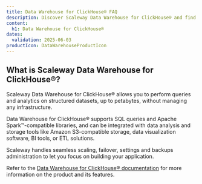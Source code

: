 ```yaml
---
title: Data Warehouse for ClickHouse® FAQ
description: Discover Scaleway Data Warehouse for ClickHouse® and find answers to general questions.
content:
  h1: Data Warehouse for ClickHouse®
dates:
  validation: 2025-06-03
productIcon: DataWarehouseProductIcon
---
```


## What is Scaleway Data Warehouse for ClickHouse®?

Scaleway Data Warehouse for ClickHouse® allows you to perform queries and analytics on structured datasets, up to petabytes, without managing any infrastructure.

Data Warehouse for ClickHouse® supports SQL queries and Apache Spark™-compatible libraries, and can be integrated with data analysis and storage tools like Amazon S3-compatible storage, data visualization software, BI tools, or ETL solutions.

Scaleway handles seamless scaling, failover, settings and backups administration to let you focus on building your application.

Refer to the [Data Warehouse for ClickHouse® documentation](/data-warehouse/) for more information on the product and its features.